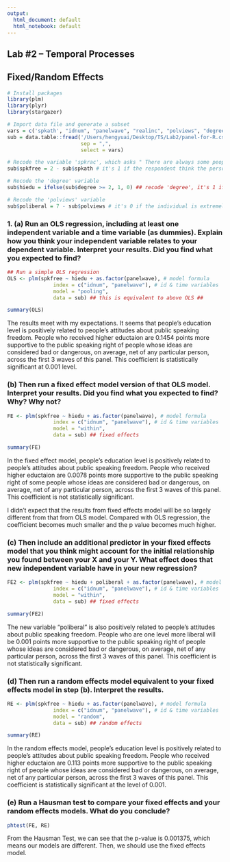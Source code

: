 ```yaml
---
output:
  html_document: default
  html_notebook: default
---
```

## Lab #2 -- Temporal Processes

## Fixed/Random Effects
   
```r
# Install packages
library(plm)
library(plyr)
library(stargazer)

# Import data file and generate a subset
vars = c('spkath', "idnum", "panelwave", "realinc", "polviews", "degree")
sub = data.table::fread('/Users/hengyuai/Desktop/TS/Lab2/panel-for-R.csv',
                        sep = ",",
                        select = vars)
```

```r
# Recode the variable 'spkrac', which asks " There are always some people whose ideas are considered bad or dangerous by other people. For instance, somebody who is against churches and religion. If such a person wanted to make a speech in your city/town/community against churches and religion, should he be allowed to speak, or not?"
sub$spkfree = 2 - sub$spkath # it's 1 if the respondent think the person should be allowed to speak, 0 if not.

# Recode the 'degree' variable
sub$hiedu = ifelse(sub$degree >= 2, 1, 0) ## recode 'degree', it's 1 if people got higher education(Junior college, Bachelor or Graduate)

# Recode the 'polviews' variable
sub$poliberal = 7 - sub$polviews # it's 0 if the individual is extremely conservative, 6 if the individual is extremely liberal
```


### 1. (a) Run an OLS regression, including at least one independent variable and a time variable (as dummies).  Explain how you think your independent variable relates to your dependent variable. Interpret your results. Did you find what you expected to find? 

```r
## Run a simple OLS regression
OLS <- plm(spkfree ~ hiedu + as.factor(panelwave), # model formula
               index = c("idnum", "panelwave"), # id & time variables
               model = "pooling", 
               data = sub) ## this is equivalent to above OLS ##

summary(OLS)
```

The results meet with my expectations. It seems that people's education level is positively related to people's attitudes about public speaking freedom. People who received higher eductaion are 0.1454 points more supportive to the public speaking right of people whose ideas are considered bad or dangerous, on average, net of any particular person, across the first 3 waves of this panel. This coefficient is statistically significant at 0.001 level.


### (b) Then run a fixed effect model version of that OLS model. Interpret your results. Did you find what you expected to find?  Why?  Why not? 

```r
FE <- plm(spkfree ~ hiedu + as.factor(panelwave), # model formula
               index = c("idnum", "panelwave"), # id & time variables
               model = "within", 
               data = sub) ## fixed effects

summary(FE)
```

In the fixed effect model, people's education level is positively related to people's attitudes about public speaking freedom. People who received higher eductaion are 0.0078 points more supportive to the public speaking right of some people whose ideas are considered bad or dangerous, on average, net of any particular person, across the first 3 waves of this panel. This coefficient is not statistically significant. 

I didn't expect that the results from fixed effects model will be so largely different from that from OLS model. Compared with OLS regression, the coefficient becomes much smaller and the p value becomes much higher.


### (c) Then include an additional predictor in your fixed effects model that you think might account for the initial relationship you found between your X and your Y.  What effect does that new independent variable have in your new regression?

```r
FE2 <- plm(spkfree ~ hiedu + poliberal + as.factor(panelwave), # model formula
               index = c("idnum", "panelwave"), # id & time variables
               model = "within", 
               data = sub) ## fixed effects

summary(FE2)
```

The new variable "poliberal" is also positively related to people's attitudes about public speaking freedom. People who are one level more liberal will be 0.001 points more supportive to the public speaking right of people whose ideas are considered bad or dangerous, on average, net of any particular person, across the first 3 waves of this panel. This coefficient is not statistically significant. 


### (d) Then run a random effects model equivalent to your fixed effects model in step (b).  Interpret the results.

```r
RE <- plm(spkfree ~ hiedu + as.factor(panelwave), # model formula
               index = c("idnum", "panelwave"), # id & time variables
               model = "random", 
               data = sub) ## random effects

summary(RE)
```

In the random effects model, people's education level is positively related to people's attitudes about public speaking freedom. People who received higher eductaion are 0.113 points more supportive to the public speaking  right of people whose ideas are considered bad or dangerous, on average, net of any particular person, across the first 3 waves of this panel. This coefficient is statistically significant at the level of 0.001. 


### (e) Run a Hausman test to compare your fixed effects and your random effects models.  What do you conclude? 

```r
phtest(FE, RE)
```

From the Hausman Test, we can see that the p-value is 0.001375, which means our models are different. Then, we should use the fixed effects model.

